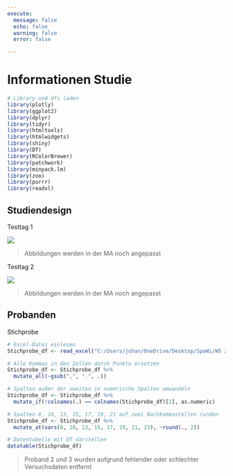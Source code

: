 ```yaml
---
execute:
  message: false
  echo: false
  warning: false
  error: false

---
```


# Informationen Studie
```r
# Library und dfs laden
library(plotly)
library(ggplot2)
library(dplyr)
library(tidyr)
library(htmltools)
library(htmlwidgets)
library(shiny)
library(DT)
library(RColorBrewer)
library(patchwork)
library(minpack.lm)
library(zoo)
library(purrr)
library(readxl)
```

## Studiendesign
::: card
::: card-header
Testtag 1
:::
::: card-body
![](images/Versuchsablauf_Test1_4.png)

> Abbildungen werden in der MA noch angepasst 

:::
:::

::: card
::: card-header
Testtag 2
:::
::: card-body
![](images/Versuchsablauf_Test2_4.png)

> Abbildungen werden in der MA noch angepasst 

:::
:::

## Probanden 
::: card
::: card-header
Stichprobe
:::
::: card-body

```r
# Excel-Datei einlesen
Stichprobe_df <- read_excel("C:/Users/johan/OneDrive/Desktop/SpoWi/WS 22,23/Masterarbeit - Wirkungsgrad/Daten/Probanden_Daten 2.2.xlsm", sheet = "Stichprobe", range = "A1:Y12", col_names = TRUE)

# Alle Kommas in den Zellen durch Punkte ersetzen
Stichprobe_df <- Stichprobe_df %>% 
  mutate_all(~gsub(",", ".", .))

# Spalten außer der zweiten in numerische Spalten umwandeln
Stichprobe_df <- Stichprobe_df %>% 
  mutate_if(!colnames(.) == colnames(Stichprobe_df)[2], as.numeric)

# Spalten 8, 10, 13, 15, 17, 19, 21 auf zwei Nachkommastellen runden
Stichprobe_df <- Stichprobe_df %>%
  mutate_at(vars(8, 10, 13, 15, 17, 19, 21, 23), ~round(., 2))

# Datentabelle mit DT darstellen
datatable(Stichprobe_df)

```

> Proband 2 und 3 wurden aufgrund fehlender oder schlechter Versuchsdaten entfernt
:::
:::